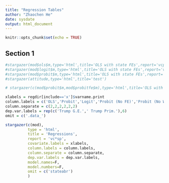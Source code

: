 ```yaml
---
title: "Regression Tables"
author: "Zhaochen He"
date: sysdate
output: html_document
---
```


<style>
table, td, th {
  border: none;
  padding-left: 1em;
  padding-right: 1em;
  min-width: 50%;
  margin-left: auto;
  margin-right: auto;
  margin-top: 1em;
  margin-bottom: 1em;
}
</style>


```r
knitr::opts_chunk$set(echo = TRUE)

```

## Section 1


```r
#stargazer(mod$ols$m,type='html',title='OLS with state FEs',report='vcp*')
#stargazer(mod$logit$m,type='html',title='OLS with state FEs',report='vcp*')
#stargazer(mod$probit$m,type='html',title='OLS with state FEs',report='vcp*')
#stargazer(attitude,type='html',title='test')

# stargazer(c(mod$probit$m,mod$probitfe$m),type='html',title='OLS with state FEs',report='vc*sp',covariate.labels=xlabels)

xlabels = regdir[include=='x']$varname.print
column.labels = c('OLS','Probit','Logit','Probit (No FE)','Probit (No Weights)','Probit (Horse-race)')
column.separate = c(2,2,2,2,2,2)
dep.var.labels = rep(c('Trump G.E.',' Trump Prim.'),6)
omit = c('.data_')

stargazer(c(mod),
          type = 'html', 
          title = 'Regressions', 
          report = 'vc*sp', 
          covariate.labels = xlabels,
          column.labels = column.labels,
          column.separate = column.separate,
          dep.var.labels = dep.var.labels,
          model.names=F,
          model.numbers=F,
          omit = c('stateabr')
          )

```
